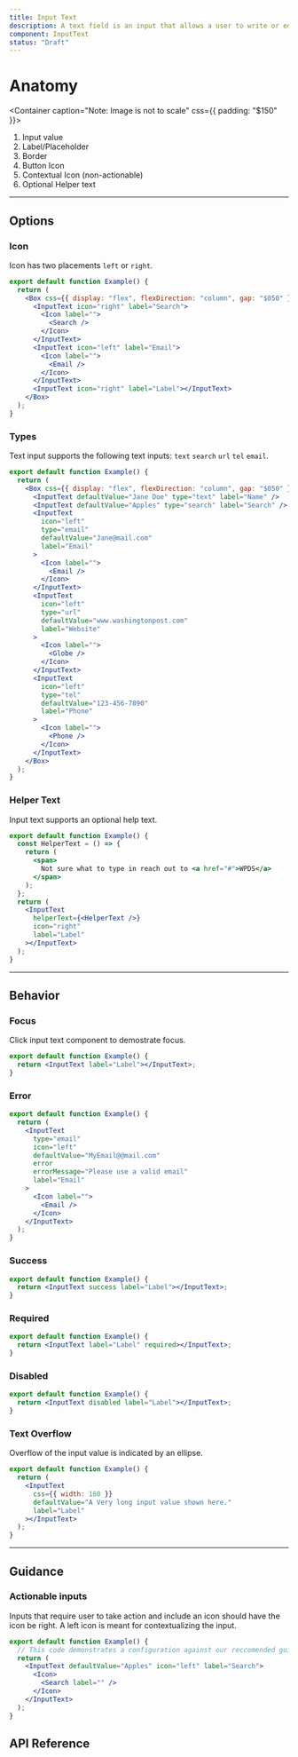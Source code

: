 ```yaml
---
title: Input Text
description: A text field is an input that allows a user to write or edit text.
component: InputText
status: "Draft"
---
```


# Anatomy

<Container caption="Note: Image is not  to scale" css={{ padding: "$150" }}>
  <InlineSVG
    path="/img/components/input-text/anatomy.svg"
    width={555}
    height={196}
  />
</Container>

1. Input value
2. Label/Placeholder
3. Border
4. Button Icon
5. Contextual Icon (non-actionable)
6. Optional Helper text

---

## Options

### Icon

Icon has two placements `left` or `right`.

```jsx withPreview
export default function Example() {
  return (
    <Box css={{ display: "flex", flexDirection: "column", gap: "$050" }}>
      <InputText icon="right" label="Search">
        <Icon label="">
          <Search />
        </Icon>
      </InputText>
      <InputText icon="left" label="Email">
        <Icon label="">
          <Email />
        </Icon>
      </InputText>
      <InputText icon="right" label="Label"></InputText>
    </Box>
  );
}
```

### Types

Text input supports the following text inputs: `text` `search` `url` `tel` `email`.

```jsx withPreview
export default function Example() {
  return (
    <Box css={{ display: "flex", flexDirection: "column", gap: "$050" }}>
      <InputText defaultValue="Jane Doe" type="text" label="Name" />
      <InputText defaultValue="Apples" type="search" label="Search" />
      <InputText
        icon="left"
        type="email"
        defaultValue="Jane@mail.com"
        label="Email"
      >
        <Icon label="">
          <Email />
        </Icon>
      </InputText>
      <InputText
        icon="left"
        type="url"
        defaultValue="www.washingtonpost.com"
        label="Website"
      >
        <Icon label="">
          <Globe />
        </Icon>
      </InputText>
      <InputText
        icon="left"
        type="tel"
        defaultValue="123-456-7890"
        label="Phone"
      >
        <Icon label="">
          <Phone />
        </Icon>
      </InputText>
    </Box>
  );
}
```

### Helper Text

Input text supports an optional help text.

```jsx withPreview
export default function Example() {
  const HelperText = () => {
    return (
      <span>
        Not sure what to type in reach out to <a href="#">WPDS</a>
      </span>
    );
  };
  return (
    <InputText
      helperText={<HelperText />}
      icon="right"
      label="Label"
    ></InputText>
  );
}
```

---

## Behavior

### Focus

Click input text component to demostrate focus.

```jsx withPreview
export default function Example() {
  return <InputText label="Label"></InputText>;
}
```

### Error

```jsx withPreview
export default function Example() {
  return (
    <InputText
      type="email"
      icon="left"
      defaultValue="MyEmail@@mail.com"
      error
      errorMessage="Please use a valid email"
      label="Email"
    >
      <Icon label="">
        <Email />
      </Icon>
    </InputText>
  );
}
```

### Success

```jsx withPreview
export default function Example() {
  return <InputText success label="Label"></InputText>;
}
```

### Required

```jsx withPreview
export default function Example() {
  return <InputText label="Label" required></InputText>;
}
```

### Disabled

```jsx withPreview
export default function Example() {
  return <InputText disabled label="Label"></InputText>;
}
```

### Text Overflow

Overflow of the input value is indicated by an ellipse.

```jsx withPreview
export default function Example() {
  return (
    <InputText
      css={{ width: 160 }}
      defaultValue="A Very long input value shown here."
      label="Label"
    ></InputText>
  );
}
```

---

## Guidance

### Actionable inputs

Inputs that require user to take action and include an icon should have the icon be right. A left icon is meant for contextualizing the input.

```jsx withPreview isGuide="error"
export default function Example() {
  // This code demonstrates a configuration against our reccomended guidance
  return (
    <InputText defaultValue="Apples" icon="left" label="Search">
      <Icon>
        <Search label="" />
      </Icon>
    </InputText>
  );
}
```

## API Reference

<PropsTable props={propsTable} />
